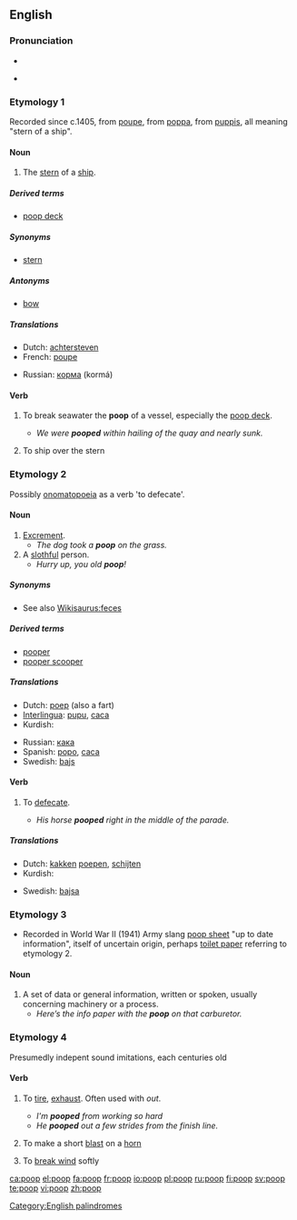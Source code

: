 ==English==

===Pronunciation===
* {{IPA|/pʰuːp/}}
* {{audio|En-ca-poop.ogg|Audio (CA)}}
*: {{rhymes|uːp}}

===Etymology 1===
Recorded since c.1405, from {{etyl|frm}} [[poupe]], from {{etyl|it}} [[poppa]], from {{etyl|la}} [[puppis]], all meaning "stern of a ship".

====Noun====
{{en-noun|s|-}}

# The [[stern]] of a [[ship]].

{{seeCites}}

=====Derived terms=====
* [[poop deck]]

=====Synonyms=====
* [[stern]]

=====Antonyms=====
* [[bow]]

=====Translations=====
{{trans-top|stern of a ship}}
* Dutch: [[achtersteven]]
* French: [[poupe]]
{{trans-mid}}
* Russian: [[корма]] (kormá) {{f}}
{{trans-bottom}}

====Verb====
{{en-verb}}

# {{transitive}} To break seawater the '''poop''' of a vessel, especially the [[poop deck]].
#* ''We were '''pooped''' within hailing of the quay and nearly sunk.'' 
# {{transitive}} To ship over the stern

===Etymology 2===
Possibly [[onomatopoeia]]  as a verb 'to defecate'.

====Noun====
{{en-noun|s|-}}

# [[excrement|Excrement]].
#* ''The dog took a '''poop''' on the grass.''
# A [[slothful]] person.
#* ''Hurry up, you old '''poop'''!''

=====Synonyms=====
* See also [[Wikisaurus:feces]]

=====Derived terms=====
* [[pooper]]
* [[pooper scooper]]

=====Translations=====
{{trans-top|excrement}}
* Dutch: [[poep]] {{m}} (also a fart)
* [[Interlingua]]: [[pupu]], [[caca]]
* Kurdish: {{ku-Arab|[[گوو]]}}
{{trans-mid}}
* Russian: [[кака#Russian|кака]] {{f}}
* Spanish: [[popo]], [[caca]]
* Swedish: [[bajs]] {{n}}
{{trans-bottom}}

====Verb====
{{en-verb}}

# {{intransitive}} To [[defecate]].
#* ''His horse '''pooped''' right in the middle of the parade.''

=====Translations=====
{{trans-top|to defecate}}
* Dutch: [[kakken]] [[poepen]], [[schijten]]
* Kurdish: {{ku-Arab|[[گوو کردن]]}}
{{trans-mid}}
* Swedish: [[bajsa]]
{{trans-bottom}}

===Etymology 3===
* Recorded in World War II (1941) Army slang [[poop sheet]] "up to date information", itself of  uncertain origin, perhaps [[toilet paper]] referring to etymology 2.

====Noun====
{{en-noun|pl=poop}} 
# A set of data or general information, written or spoken, usually concerning machinery or a process.
#*''Here’s the info paper with the '''poop''' on that carburetor.''

===Etymology 4===
Presumedly indepent sound imitations, each centuries old

====Verb====
{{en-verb}}

# {{transitive}} To [[tire]], [[exhaust]]. Often used with ''out''.
#* ''I'm '''pooped''' from working so hard''
#* ''He '''pooped''' out a few strides from the finish line.''
# {{intransitive}} To make a short [[blast]] on a [[horn]]
# {{intransitive}} To [[break wind]] softly

[[Category:English palindromes]]

[[ca:poop]]
[[el:poop]]
[[fa:poop]]
[[fr:poop]]
[[io:poop]]
[[pl:poop]]
[[ru:poop]]
[[fi:poop]]
[[sv:poop]]
[[te:poop]]
[[vi:poop]]
[[zh:poop]]